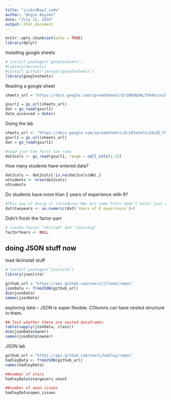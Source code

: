 ```yaml
---
title: "sisbidDay2_code"
author: "Angie Boysen"
date: "July 12, 2016"
output: html_document
---
```


```r
knitr::opts_chunk$set(echo = TRUE)
library(dplyr)
```

Installing google sheets
```r
# install.packages('googlesheets')
#library(devtools)
#install_github("jennybc/googlesheets")
library(googlesheets)
```

Reading a google sheet
```r
sheets_url = "https://docs.google.com/spreadsheets/d/18KQQd4LY5k8Ucux1MvWCsQGQJlvd0ECTnn-3ixdOKFM/pubhtml"

gsurl1 = gs_url(sheets_url)
dat = gs_read(gsurl1)
date_accessed = date()

```

Doing the lab
```r
sheets_url <- "https://docs.google.com/spreadsheets/d/103vUoftv2dLNZ_FcAz08b5ptIkWN4W2RaFn7VF39FJ8/pubhtml"
gsurl1 = gs_url(sheets_url)
dat = gs_read(gsurl1)

#read just the forst two rows
dat2cols <- gs_read(gsurl1, range = cell_cols(1:2))
```

How many students have entered data? 
``` r
dat2cols <- dat2cols[!is.na(dat2cols$UW),]
nStudents <- nrow(dat2cols)
nStudents
```

Do students have more than 2 years of experience with R?
```r
#This way of doing it introduces NAs b/c some folks didn't enter just a number
dat$twoyears <- as.numeric(dat$`Years of R experience`)>2

```

Didn't finish the factor part
```r
# create factor "skilled" and "learning"
factorYears <- NULL
```


## doing JSON stuff now
load lib/install stuff
```r
# install.packages("jsonlite")
library(jsonlite)

github_url = "https://api.github.com/users/jtleek/repos"
jsonData <- fromJSON(github_url)
dim(jsonData)
names(jsonData)
```

exploring data -- 
JSON is super flexible. COlumns can have nested structure in them.
```r
## Test whether there are nested dataframes
table(sapply(jsonData, class))
dim(jsonData$owner)
names(jsonData$owner)
```


JSON lab
```r
github_url = "https://api.github.com/users/hadley/repos"
hadleyData <- fromJSON(github_url)
names(hadleyData)

##number of stars
hadleyData$stargazers_count

##number of open issues
hadleyData$open_issues
```

